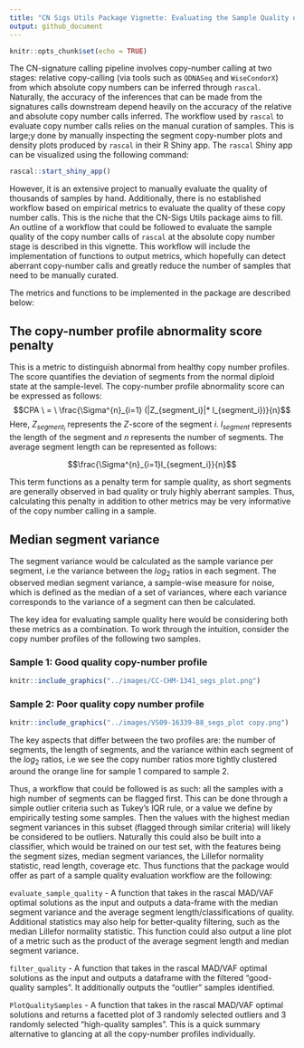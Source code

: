 ```yaml
---
title: "CN Sigs Utils Package Vignette: Evaluating the Sample Quality of the Copy Number Calls"
output: github_document
---
```


```r
knitr::opts_chunk$set(echo = TRUE)
```

The CN-signature calling pipeline involves copy-number calling at two stages: relative copy-calling (via tools such as `QDNASeq` and `WiseCondorX`) from which absolute copy numbers can be inferred through `rascal`. Naturally, the accuracy of the inferences that can be made from the signatures calls downstream depend heavily on the accuracy of the relative and absolute copy number calls inferred. The workflow used by `rascal` to evaluate copy number calls relies on the manual curation of samples. This is large;y done by manually inspecting the segment copy-number plots and density plots produced by `rascal` in their R Shiny app. The `rascal` Shiny app can be visualized using the following command:

```r
rascal::start_shiny_app()
```

However, it is an extensive project to manually evaluate the quality of thousands of samples by hand. Additionally, there is no established workflow based on empirical metrics to evaluate the quality of these copy number calls. This is the niche that the CN-Sigs Utils package aims to fill. An outline of a workflow that could be followed to evaluate the sample quality of the copy number calls of `rascal` at the absolute copy number stage is described in this vignette. This workflow will include the implementation of functions to output metrics, which hopefully can detect aberrant copy-number calls and greatly reduce the number of samples that need to be manually curated. 

The metrics and functions to be implemented in the package are described below: 

## The copy-number profile abnormality score penalty

This is a metric to distinguish abnormal from healthy copy number profiles. The score quantifies the deviation of segments from the normal diploid state at the sample-level. The copy-number profile abnormality score can be expressed as follows:
$$CPA \ = \ \frac{\Sigma^{n}_{i=1} (|Z_{segment_i}|* l_{segment_i})}{n}$$
Here, $Z_{segment_i}$ represents the $Z$-score of the segment $i$. $l_{segment}$ represents the length of the segment and $n$ represents the number of segments. 
The average segment length can be represented as follows: 

$$\frac{\Sigma^{n}_{i=1}l_{segment_i}}{n}$$

This term functions as a penalty term for sample quality, as short segments are generally observed in bad quality or truly highly aberrant samples. Thus, calculating this penalty in addition to other metrics may be very informative of the copy number calling in a sample. 

## Median segment variance

The segment variance would be calculated as the sample variance per segment, i.e the variance between the $log_2$ ratios in each segment. The observed median segment variance, a sample-wise measure for noise, which is defined as the median of a set of variances, where each variance corresponds to the variance of a segment can then be calculated. 

The key idea for evaluating sample quality here would be considering both these metrics as a combination. To work through the intuition, consider the copy number profiles of the following two samples. 

### Sample 1: Good quality copy-number profile

```r
knitr::include_graphics("../images/CC-CHM-1341_segs_plot.png")
```


### Sample 2: Poor quality copy number profile

```r
knitr::include_graphics("../images/VS09-16339-B8_segs_plot copy.png")
```

The key aspects that differ between the two profiles are: the number of segments, the length of segments, and the variance within each segment of the $log_2$ ratios, i.e we see the copy number ratios more tightly clustered around the orange line for sample 1 compared to sample 2. 

Thus, a workflow that could be followed is as such: all the samples with a high number of segments can be flagged first. This can be done through a simple outlier criteria such as Tukey's IQR rule, or a value we define by empirically testing some samples. Then the values with the highest median segment variances in this subset (flagged through similar criteria) will likely be considered to be outliers. Naturally this could also be built into a classifier, which would be trained on our test set, with the features being the segment sizes, median segment variances, the Lillefor normality statistic, read length, coverage etc. Thus functions that the package would offer as part of a sample quality evaluation workflow are the following: 

`evaluate_sample_quality` - A function that takes in the rascal MAD/VAF optimal solutions as the input and outputs a data-frame with the median segment variance and the average segment length/classifications of quality. Additional statistics may also help for better-quality filtering, such as the median Lillefor normality statistic. This function could also output a line plot of a metric such as the product of the average segment length and median segment variance. 

`filter_quality` - A function that takes in the rascal MAD/VAF optimal solutions as the input and outputs a dataframe with the filtered "good-quality samples". It additionally outputs the "outlier" samples identified. 

`PlotQualitySamples` - A function that takes in the rascal MAD/VAF optimal solutions and returns a facetted plot of 3 randomly selected outliers and 3 randomly selected "high-quality samples". This is a quick summary alternative to glancing at all the copy-number profiles individually.
